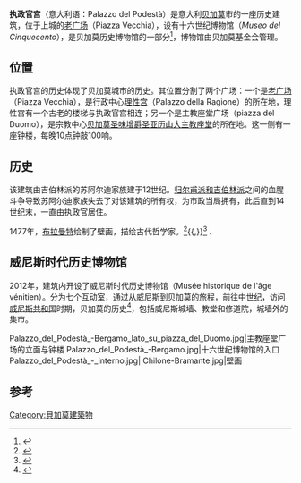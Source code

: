 '''执政官宫'''（意大利语：Palazzo del Podestà）是意大利[[贝加莫|贝加莫]]市的一座历史建筑，位于上城的[[老广场_(贝加莫)|老广场]]（Piazza Vecchia），设有十六世纪博物馆（''Museo del Cinquecento''），是贝加莫历史博物馆的一部分<ref>{{cite web|title=Museo delle storie di Bergamo|url=http://www.museodellestorie.bergamo.it/|editor=Fondazione Bergamo nella storia|access-date=2017-09-20|archive-date=2021-03-07|archive-url=https://web.archive.org/web/20210307102824/https://www.museodellestorie.bergamo.it/|dead-url=no}}</ref>，博物馆由贝加莫基金会管理。 

== 位置 ==
执政官宫的历史体现了贝加莫城市的历史。其位置分割了两个广场：一个是[[老广场_(贝加莫)|老广场]]（Piazza Vecchia），是行政中心[[理性宫_(贝加莫)|理性宫]]（Palazzo della Ragione）的所在地，理性宫有一个古老的楼梯与执政官宫相连；另一个是主教座堂广场（piazza del Duomo），是宗教中心[[贝加莫主教座堂|贝加莫圣味增爵圣亚历山大主教座堂]]的所在地。这一侧有一座钟楼，每晚10点钟敲100响。

== 历史 ==
该建筑由吉伯林派的苏阿尔迪家族建于12世纪。[[归尔甫派和吉伯林派|归尔甫派和吉伯林派]]之间的血腥斗争导致苏阿尔迪家族失去了对该建筑的所有权，为市政当局拥有，此后直到14世纪末，一直由执政官居住。

1477年，[[布拉曼特|布拉曼特]]绘制了壁画，描绘古代哲学家。<ref>{{cite web|title=Palazzo del Podestà|url=http://guide.travelitalia.com/it/guide/bergamo/palazzo-del-podesta-bergamo/|editor=TraverItalia|access-date=3 ottobre 2016|archive-url=https://web.archive.org/web/20161011084004/http://guide.travelitalia.com/it/guide/bergamo/palazzo-del-podesta-bergamo/|archive-date=11 ottobre 2016}}</ref>{{,}}<ref>{{Lien web|title=Affreschi del Bramante nel palazzo del Podestà di Bergamo|url=http://www.bollettinodarte.beniculturali.it/opencms/multimedia/BollettinoArteIt/documents/1437404536063_02_-_Affreschi_di_Bramante.pdf|editor=Bollettino.it|access-date=3 ottobre 2016|archive-date=2016-10-05|archive-url=https://web.archive.org/web/20161005160935/http://www.bollettinodarte.beniculturali.it/opencms/multimedia/BollettinoArteIt/documents/1437404536063_02_-_Affreschi_di_Bramante.pdf|dead-url=no}}</ref> . 

==  威尼斯时代历史博物馆==
2012年，建筑内开设了威尼斯时代历史博物馆（Musée historique de l'âge vénitien）。分为七个互动室，通过从威尼斯到贝加莫的旅程，前往中世纪，访问[[威尼斯共和国|威尼斯共和国]]时期，贝加莫的历史<ref>{{cite web|title=Museo età Veneta|url=http://www.palazzodelpodesta.it/museo_storico_eta_veneta.aspx|editor=Palazzo del Podestà|access-date=2016-10-04|archive-date=2018-04-15|archive-url=https://web.archive.org/web/20180415223219/http://www.palazzodelpodesta.it/museo_storico_eta_veneta.aspx|dead-url=no}}</ref>，包括威尼斯城墙、教堂和修道院，城墙外的集市。

<gallery mode="packed" heights="200">
Palazzo_del_Podestà_-Bergamo_lato_su_piazza_del_Duomo.jpg|主教座堂广场的立面与钟楼
Palazzo_del_Podestà_-Bergamo.jpg|十六世纪博物馆的入口 
Palazzo_del_Podestà_-_interno.jpg| 
Chilone-Bramante.jpg|壁画
</gallery>
== 参考 ==
{{References}}
[[Category:貝加莫建築物|Category:貝加莫建築物]]